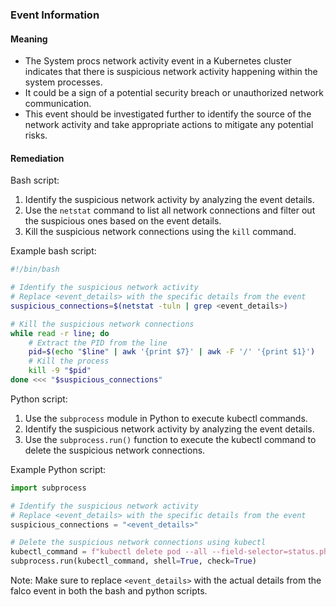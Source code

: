 
### Event Information

#### Meaning

- The System procs network activity event in a Kubernetes cluster indicates that there is suspicious network activity happening within the system processes.
- It could be a sign of a potential security breach or unauthorized network communication.
- This event should be investigated further to identify the source of the network activity and take appropriate actions to mitigate any potential risks.

#### Remediation

Bash script:
1. Identify the suspicious network activity by analyzing the event details.
2. Use the `netstat` command to list all network connections and filter out the suspicious ones based on the event details.
3. Kill the suspicious network connections using the `kill` command.

Example bash script:
```bash
#!/bin/bash

# Identify the suspicious network activity
# Replace <event_details> with the specific details from the event
suspicious_connections=$(netstat -tuln | grep <event_details>)

# Kill the suspicious network connections
while read -r line; do
    # Extract the PID from the line
    pid=$(echo "$line" | awk '{print $7}' | awk -F '/' '{print $1}')
    # Kill the process
    kill -9 "$pid"
done <<< "$suspicious_connections"
```

Python script:
1. Use the `subprocess` module in Python to execute kubectl commands.
2. Identify the suspicious network activity by analyzing the event details.
3. Use the `subprocess.run()` function to execute the kubectl command to delete the suspicious network connections.

Example Python script:
```python
import subprocess

# Identify the suspicious network activity
# Replace <event_details> with the specific details from the event
suspicious_connections = "<event_details>"

# Delete the suspicious network connections using kubectl
kubectl_command = f"kubectl delete pod --all --field-selector=status.phase!=Running"
subprocess.run(kubectl_command, shell=True, check=True)
```

Note: Make sure to replace `<event_details>` with the actual details from the falco event in both the bash and python scripts.

